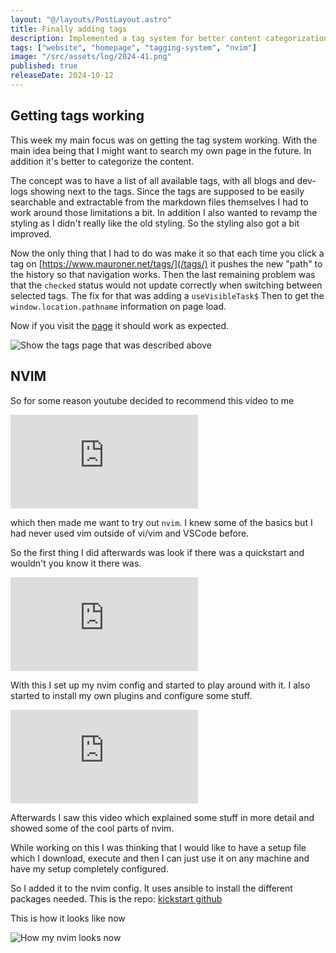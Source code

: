 ```yaml
---
layout: "@/layouts/PostLayout.astro"
title: Finally adding tags
description: Implemented a tag system for better content categorization and searchability, revamped site styling, and explored NVIM setup.
tags: ["website", "homepage", "tagging-system", "nvim"]
image: "/src/assets/log/2024-41.png"
published: true
releaseDate: 2024-10-12
---
```



## Getting tags working

This week my main focus was on getting the tag system working.
With the main idea being that I might want to search my own page in the future. In addition it's better to categorize the content.

The concept was to have a list of all available tags, with all blogs and dev-logs showing next to the tags.
Since the tags are supposed to be easily searchable and extractable from the markdown files themselves I had to work around those limitations a bit.
In addition I also wanted to revamp the styling as I didn't really like the old styling. So the styling also got a bit improved.

Now the only thing that I had to do was make it so that each time you click a tag on
[https://www.mauroner.net/tags/](/tags/) it pushes the new "path" to the history so that navigation works.
Then the last remaining problem was that the `checked` status would not update correctly when switching between selected tags.
The fix for that was adding a `useVisibleTask$` Then
to get the `window.location.pathname` information on page load.

Now if you visit the [page](/tags/) it should work as expected.

<Image src={TagsExampleImg} alt="Show the tags page that was described above" />

## NVIM

So for some reason youtube decided to recommend this video to me

<div class="relative w-full pb-[56.25%]">
  <iframe
    class="absolute left-0 top-0 h-full w-full"
    src="https://www.youtube-nocookie.com/embed/yY9ppNh8DnU?si=g71t1q6J0EY1jtkB"
    title="YouTube video player"
    frameborder="0"
    allow="accelerometer; autoplay; clipboard-write; encrypted-media; gyroscope; picture-in-picture; web-share"
    referrerpolicy="strict-origin-when-cross-origin"
    allowfullscreen
    loading="lazy"
  ></iframe>
</div>

which then made me want to try out `nvim`. I knew some of the basics but I had never used vim outside of vi/vim and VSCode before.

So the first thing I did afterwards was look if there was a quickstart and wouldn't you know it there was.

<div class="relative w-full pb-[56.25%]">
  <iframe
    class="absolute left-0 top-0 h-full w-full"
    src="https://www.youtube-nocookie.com/embed/m8C0Cq9Uv9o?si=oJfznt1MA8IbDvaq"
    title="YouTube video player"
    frameborder="0"
    allow="accelerometer; autoplay; clipboard-write; encrypted-media; gyroscope; picture-in-picture; web-share"
    referrerpolicy="strict-origin-when-cross-origin"
    allowfullscreen
    loading="lazy"
  ></iframe>
</div>

With this I set up my nvim config and started to play around with it. I also started to install my own plugins and configure some stuff.

<div class="relative w-full pb-[56.25%]">
  <iframe
    class="absolute left-0 top-0 h-full w-full"
    src="https://www.youtube-nocookie.com/embed/2ipasAxK5H8?si=shWyWY3MOsTcTPs5"
    title="YouTube video player"
    frameborder="0"
    allow="accelerometer; autoplay; clipboard-write; encrypted-media; gyroscope; picture-in-picture; web-share"
    referrerpolicy="strict-origin-when-cross-origin"
    allowfullscreen
    loading="lazy"
  ></iframe>
</div>

Afterwards I saw this video which explained some stuff in more detail and showed some of the cool parts of nvim.

While working on this I was thinking that I would like to have a setup file which I download, execute and then I can just use it on any machine and have my setup completely configured.

So I added it to the nvim config. It uses ansible to install the different packages needed.
This is the repo: [kickstart github](https://github.com/MaximilianMauroner/kickstart.nvim)

This is how it looks like now

<Image src={NvimImg} alt="How my nvim looks now" />
